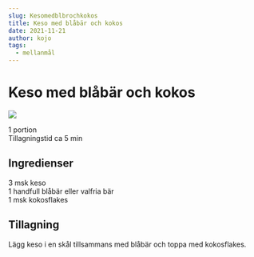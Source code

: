 ```yaml
---
slug: Kesomedblbrochkokos
title: Keso med blåbär och kokos
date: 2021-11-21
author: kojo
tags:
  - mellanmål
---
```


# Keso med blåbär och kokos

![](../images/49b5de2e-fc4f-4a53-bea1-376f7bc6109b.jpeg)



1 portion<br/>
Tillagningstid ca 5 min

 ## Ingredienser

3 msk keso <br/>
1 handfull blåbär eller valfria bär<br/>
1 msk kokosflakes 

 ## Tillagning

Lägg keso i en skål tillsammans med blåbär och toppa med kokosflakes.
